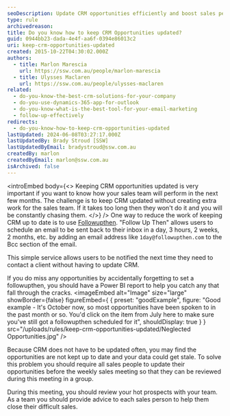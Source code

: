 ```yaml
---
seoDescription: Update CRM opportunities efficiently and boost sales performance by using Follow Up Then to schedule timely reminders and leveraging Power BI reports to identify potential gaps.
type: rule
archivedreason:
title: Do you know how to keep CRM Opportunities updated?
guid: 0944bb23-dada-4e4f-aa6f-0394e86013c2
uri: keep-crm-opportunities-updated
created: 2015-10-22T04:30:02.000Z
authors:
  - title: Marlon Marescia
    url: https://ssw.com.au/people/marlon-marescia
  - title: Ulysses Maclaren
    url: https://ssw.com.au/people/ulysses-maclaren
related:
  - do-you-know-the-best-crm-solutions-for-your-company
  - do-you-use-dynamics-365-app-for-outlook
  - do-you-know-what-is-the-best-tool-for-your-email-marketing
  - follow-up-effectively
redirects:
  - do-you-know-how-to-keep-crm-opportunities-updated
lastUpdated: 2024-06-08T03:27:17.000Z
lastUpdatedBy: Brady Stroud [SSW]
lastUpdatedByEmail: bradystroud@ssw.com.au
createdBy: marlon
createdByEmail: marlon@ssw.com.au
isArchived: false
---
```


<introEmbed
  body={<>
Keeping CRM opportunities updated is very important if you want to know how your sales team will perform in the next few months. The challenge is to keep CRM updated without creating extra work for the sales team. If it takes too long then they won't do it and you will be constantly chasing them.
  </>}
/>
One way to reduce the work of keeping CRM up to date is to use [Followupthen](https://www.followupthen.com). "Follow Up Then" allows users to schedule an email to be sent back to their inbox in a day, 3 hours, 2 weeks, 2 months, etc. by adding an email address like `1day@followupthen.com` to the Bcc section of the email.

This simple service allows users to be notified the next time they need to contact a client without having to update CRM.

If you do miss any opportunities by accidentally forgetting to set a followupthen, you should have a Power BI report to help you catch any that fall through the cracks.
<imageEmbed
  alt="Image"
  size="large"
  showBorder={false}
  figureEmbed={ {
    preset: "goodExample",
    figure: "Good example - It's October now, so most opportunities have been spoken to in the past month or so. You'd click on the item from July here to make sure you've still got a followupthen scheduled for it",
    shouldDisplay: true
  } }
  src="/uploads/rules/keep-crm-opportunities-updated/Neglected Opportunities.jpg"
/>

Because CRM does not have to be updated often, you may find the opportunities are not kept up to date and your data could get stale. To solve this problem you should require all sales people to update their opportunities before the weekly sales meeting so that they can be reviewed during this meeting in a group.

During this meeting, you should review your hot prospects with your team. As a team you should provide advice to each sales person to help them close their difficult sales.
